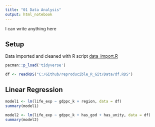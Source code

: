 ```yaml
---
title: "01 Data Analysis"
output: html_notebook
---
```

I can write anything here


## Setup

Data imported and cleaned with R script [data_import.R](./Data/data_import.R)

```r
pacman::p_load('tidyverse')

df <- readRDS("C:/Github/reproducible_R_Git/Data/df.RDS")
```

## Linear Regression

```r
model1 <- lm(life_exp ~ gdppc_k + region, data = df)
summary(model1)
```


```r
model2 <- lm(life_exp ~ gdppc_k + has_god + has_unity, data = df)
summary(model2)
```

